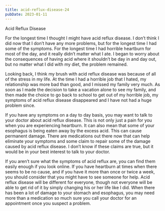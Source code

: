 ```yaml
---
title: acid-reflux-disease-24
pubDate: 2023-01-11
---
```


Acid Reflux Disease

For the longest time I thought I might have acid reflux disease. I don’t think I did now that I don’t have any more problems, but for the longest time I had some of the symptoms. For the longest time I had horrible heartburn for most of the day, and it really didn’t matter what I ate. I began to worry about the consequences of having acid where it shouldn’t be day in and day out, but no matter what I did with my diet, the problem remained.

Looking back, I think my brush with acid reflux disease was because of all of the stress in my life. At the time I had a horrible job that I hated, my relationship was more bad than good, and I missed my family very much. As soon as I made the decision to take a vacation alone to see my family, and then made the choice to go back to school to get out of my horrible job, my symptoms of acid reflux disease disappeared and I have not had a huge problem since.

If you have any symptoms on a day to day basis, you may want to talk to your doctor about acid reflux disease. This is not only just a pain for you when you are experiencing heartburn. It can also mean that some of your esophagus is being eaten away by the excess acid. This can cause permanent damage. There are medications out there now that can help eliminate your symptoms and some claim to repair some of the damage caused by acid reflux disease. I don’t know if these claims are true, but it would be in your best interest to talk to your doctor.

If you aren’t sure what the symptoms of acid reflux are, you can find them easily enough if you look online. If you have heartburn at times when there seems to be no cause, and if you have it more than once or twice a week, you should consider that you might have to see someone for help. Acid reflux disease will be different for everyone, though not everyone will be able to get rid of it by simply changing his or her life like I did. When there has been a lot of damage to your stomach and esophagus, you may need more than a medication so much sure you call your doctor for an appointment once you suspect a problem.